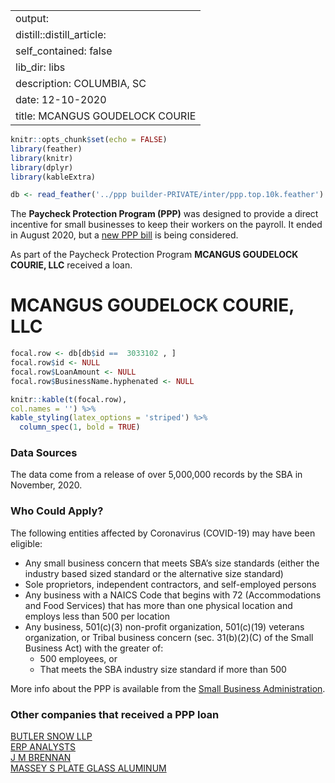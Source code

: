 
---
output:
  distill::distill_article:
    self_contained: false
    lib_dir: libs
description: COLUMBIA, SC 
date: 12-10-2020
title: MCANGUS GOUDELOCK COURIE 
---




```r
knitr::opts_chunk$set(echo = FALSE)
library(feather)
library(knitr)
library(dplyr)
library(kableExtra)

db <- read_feather('../ppp builder-PRIVATE/inter/ppp.top.10k.feather')

```



The **Paycheck Protection Program (PPP)** was designed to provide a direct incentive for small businesses to keep their workers on the payroll. It ended in August 2020, but a [new PPP bill](https://thehill.com/policy/finance/529092-bipartisan-support-for-new-ppp-loans-gains-momentum-in-congress) is being considered.

As part of the Paycheck Protection Program **MCANGUS GOUDELOCK COURIE, LLC** received a loan.


# MCANGUS GOUDELOCK COURIE, LLC 

```r
focal.row <- db[db$id ==  3033102 , ]
focal.row$id <- NULL
focal.row$LoanAmount <- NULL
focal.row$BusinessName.hyphenated <- NULL

knitr::kable(t(focal.row), 
col.names = '') %>%
kable_styling(latex_options = 'striped') %>%
  column_spec(1, bold = TRUE)


```

### Data Sources

The data come from a release of over 5,000,000 records by the SBA in November, 2020.


### Who Could Apply?

The following entities affected by Coronavirus (COVID-19) may have been eligible:

+ Any small business concern that meets SBA’s size standards (either the industry based sized standard or the alternative size standard)
+ Sole proprietors, independent contractors, and self-employed persons
+ Any business with a NAICS Code that begins with 72 (Accommodations and Food Services) that has more than one physical location and employs less than 500 per location
+ Any business, 501(c)(3) non-profit organization, 501(c)(19) veterans organization, or Tribal business concern (sec. 31(b)(2)(C) of the Small Business Act) with the greater of:
  + 500 employees, or 
  + That meets the SBA industry size standard if more than 500


More info about the PPP is available from the [Small Business Administration](https://www.sba.gov/funding-programs/loans/coronavirus-relief-options/paycheck-protection-program).

 
### Other companies that received a PPP loan 
   
 [BUTLER SNOW LLP](/Paycheck-Protection-Program/726543-BUTLER-SNOW-LLP) <br> [ERP ANALYSTS](/Paycheck-Protection-Program/1537183-ERP-ANALYSTS) <br> [J M BRENNAN](/Paycheck-Protection-Program/2227303-J-M-BRENNAN) <br> [MASSEY S PLATE GLASS ALUMINUM](/Paycheck-Protection-Program/3003144-MASSEY-S-PLATE-GLASS-ALUMINUM) <br>